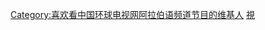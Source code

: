 {{Userbox
  |id=[[File:CGTN arabic.png|65px]]
  |id-c=#1a5088
  |info=这个用户喜欢收看'''[[中国环球电视网阿拉伯语频道]]'''的节目。
  |info-c=#E6E6FA
  |info-s=10
  |border-c=#FFFFFF
}} <includeonly>[[Category:喜欢看中国环球电视网阿拉伯语频道节目的维基人]]</includeonly><noinclude>
[[Category:媒體用戶框模板|視]]
</noinclude>